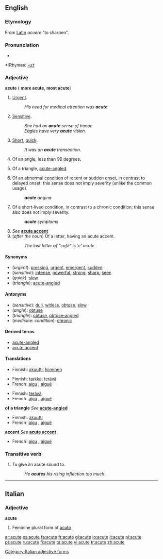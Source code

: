 ==English==

===Etymology===
From [[Latin]] ''acuere'' "to sharpen".

===Pronunciation===
*{{audio|en-us-acute.ogg|Audio (US)}}

*:Rhymes: [[Rhymes:English:-uːt|-uːt]]

===Adjective===
'''acute''' ({{compar}} '''more acute''', {{superl}} '''most acute''')

# [[Urgent]].
#:''His need for medical attention was '''acute'''.''
# [[Sensitive]].
#:''She had an '''acute''' sense of honor.''
#:''Eagles have very '''acute''' vision.''
# [[Short]], [[quick]].
#:''It was an '''acute''' transaction.''
# {{geometry}} Of an angle, less than 90 degrees.
# {{geometry}} Of a triangle, [[acute-angled]].
# {{medicine}} Of an abnormal [[condition]] of recent or sudden [[onset]], in contrast to delayed onset; this sense does not imply severity (unlike the common usage).
#:'''''acute''' angina''
# {{medicine}} Of a short-lived condition, in contrast to a chronic condition; this sense also does not imply severity.
#:'''''acute''' symptoms''
# ''See'' '''[[acute accent]]'''
# (''after the noun'') Of a letter, having an acute accent.
#:''The last letter of "café" is 'e' acute.''

====Synonyms====
*(''urgent''): [[pressing]], [[urgent]], [[emergent]], [[sudden]]
*(''sensitive''): [[intense]], [[powerful]], [[strong]], [[sharp]], [[keen]]
*(''quick''): [[slow]]
*(''triangle''): [[acute-angled]]

====Antonyms====
*(''sensitive''): [[dull]], [[witless]], [[obtuse]], [[slow]]
*(''angle''): [[obtuse]]
*(''triangle''): [[obtuse]], [[obtuse-angled]]
*(''medicine: condition''): [[chronic]]

====Derived terms====
*[[acute-angled]]
*[[acute accent]]

====Translations====

{{trans-top|urgent}}
*Finnish: [[akuutti]], [[kiireinen]]
{{trans-mid}}
{{trans-bottom}}

{{trans-top|intense}}
*Finnish: [[tarkka]], [[terävä]]
*French: [[aigu]] {{m}}, [[aiguë]]<!--sic: the diaeresis is on the "e"--> {{f}}
{{trans-mid}}
{{trans-bottom}}

{{trans-top|of an angle}}
*Finnish: [[terävä]]
*French: [[aigu]] {{m}}, [[aiguë]]<!--sic: the diaeresis is on the "e"--> {{f}}
{{trans-mid}}
{{trans-bottom}}

'''of a triangle'''
''See'' '''[[acute-angled]]'''

{{trans-top|medicine: of a condition}}
*Finnish: [[akuutti]]
*French: [[aigu]] {{m}}, [[aiguë]]<!--sic: the diaeresis is on the "e"--> {{f}}
{{trans-mid}}
{{trans-bottom}}

'''accent'''
''See'' '''[[acute accent]]'''

{{trans-top|letter}}
*French: [[aigu]] {{m}}, [[aiguë]]<!--sic: the diaeresis is on the "e"--> {{f}}
{{trans-mid}}
{{trans-bottom}}

===Transitive verb===
{{rfc-trverb|Transitive verb}}
{{en-verb|acut|ing}}

# To give an acute sound to.
#:''He '''acutes''' his rising inflection too much''.

----

==Italian==

===Adjective===
'''acute''' {{f}}

# Feminine plural form of [[acuto]]

[[Category:Italian adjective forms]]

[[ar:acute]]
[[es:acute]]
[[fa:acute]]
[[fr:acute]]
[[gl:acute]]
[[io:acute]]
[[it:acute]]
[[pl:acute]]
[[pt:acute]]
[[ru:acute]]
[[fi:acute]]
[[ta:acute]]
[[vi:acute]]
[[tr:acute]]
[[zh:acute]]